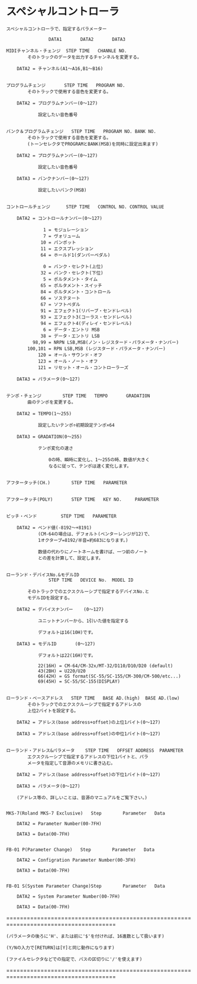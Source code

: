 # スペシャルコントローラ

    スペシャルコントローラで、指定するパラメーター

					DATA1		DATA2		DATA3

	MIDIチャンネル・チェンジ	STEP TIME	CHANNLE NO.
			そのトラックのデータを出力するチャンネルを変更する。

		DATA2 = チャンネル(A1〜A16,B1〜B16)


	プログラムチェンジ		STEP TIME	PROGRAM NO.
			そのトラックで使用する音色を変更する。

		DATA2 = プログラムナンバー(0〜127)

				設定したい音色番号


	バンク＆プログラムチェンジ	STEP TIME	PROGRAM NO.	BANK NO.
			そのトラックで使用する音色を変更する。
			(トーンセレクタでPROGRAMとBANK(MSB)を同時に設定出来ます)

		DATA2 = プログラムナンバー(0〜127)

				設定したい音色番号

		DATA3 = バンクナンバー(0〜127)

				設定したいバンク(MSB)


	コントロールチェンジ		STEP TIME	CONTROL NO.	CONTROL VALUE

		DATA2 =	コントロールナンバー(0〜127)

			      1 = モジュレーション
			      7 = ヴォリューム
			     10 = パンポット
			     11 = エクスプレッション
			     64 = ホールド1(ダンパーペダル)

			      0 = バンク・セレクト(上位)
			     32 = バンク・セレクト(下位)
			      5 = ポルタメント・タイム
			     65 = ポルタメント・スイッチ
			     84 = ポルタメント・コントロール
			     66 = ソステヌート
			     67 = ソフトペダル
			     91 = エフェクト1(リバーブ・センドレベル)
			     93 = エフェクト3(コーラス・センドレベル)
			     94 = エフェクト4(ディレイ・センドレベル)
			      6 = データ・エントリ MSB
			     38 = データ・エントリ LSB
			  98,99 = NRPN LSB,MSB(ノン・レジスタード・パラメータ・ナンバー)
			100,101 = RPN LSB,MSB (レジスタード・パラメータ・ナンバー)
			    120 = オール・サウンド・オフ
			    123 = オール・ノート・オフ
			    121 = リセット・オール・コントローラーズ

		DATA3 =	パラメータ(0〜127)


	テンポ・チェンジ		STEP TIME	TEMPO		GRADATION
			曲のテンポを変更する。

		DATA2 =	TEMPO(1〜255)

				設定したいテンポ÷初期設定テンポ×64

		DATA3 =	GRADATION(0〜255)

				テンポ変化の速さ

					0の時、瞬時に変化し、1〜255の時、数値が大きく
					なるに従って、テンポは速く変化します。


	アフタータッチ(CH.)		STEP TIME	PARAMETER


	アフタータッチ(POLY)		STEP TIME	KEY NO.		PARAMETER


	ピッチ・ベンド			STEP TIME	PARAMETER

		DATA2 = ベンド値(-8192〜+8191)
				(CM-64の場合は、デフォルト(ベンターレンジが12)で、
				1オクターブ=8192/半音=約683になります。)

				数値の代わりにノートネームを書けば、一つ前のノート
				との差を計算して、設定します。


	ローランド・デバイスNo.&モデルID
					STEP TIME	DEVICE No.	MODEL ID

			そのトラックでのエクスクルーシブで指定するデバイスNo.と
			モデルIDを設定する。

		DATA2 = デバイスナンバー	(0〜127)

				ユニットナンバーから、1引いた値を指定する

				デフォルトは16(10H)です。

		DATA3 = モデルID		(0〜127)

				デフォルトは22(16H)です。

				22(16H) = CM-64/CM-32x/MT-32/D110/D10/D20 (default)
				43(2BH) = U220/U20
				66(42H) = GS format(SC-55/SC-155/CM-300/CM-500/etc...)
				69(45H) = SC-55/SC-155(DISPLAY)


	ローランド・ベースアドレス	STEP TIME	BASE AD.(high)	BASE AD.(low)
			そのトラックでのエクスクルーシブで指定するアドレスの
			上位2バイトを設定する。

		DATA2 = アドレス(base address+offset)の上位1バイト(0〜127)

		DATA3 = アドレス(base address+offset)の中位1バイト(0〜127)


	ローランド・アドレス&パラメータ	STEP TIME	OFFSET ADDRESS	PARAMETER
			エクスクルーシブで指定するアドレスの下位1バイトと、パラ
			メータを指定して音源のメモリに書き込む。

		DATA2 = アドレス(base address+offset)の下位1バイト(0〜127)

		DATA3 = パラメータ(0〜127)

		(アドレス等の、詳しいことは、音源のマニュアルをご覧下さい。)


	MKS-7(Roland MKS-7 Exclusive)	Step		Parameter	Data

		DATA2 = Parameter Number(00-7FH)

		DATA3 = Data(00-7FH)


	FB-01 P(Parameter Change)	Step		Parameter	Data

		DATA2 = Configration Parameter Number(00-3FH)

		DATA3 = Data(00-7FH)


	FB-01 S(System Parameter Change)Step		Parameter	Data

		DATA2 = System Parameter Number(00-7FH)

		DATA3 = Data(00-7FH)


======================================================================================

	(パラメータの後ろに'H'、または前に'$'を付ければ、16進数として扱います)

	(Y/Nの入力で[RETURN]は[Y]と同じ動作になります)

	(ファイルセレクタなどでの指定で、パスの区切りに'/'を使えます)

======================================================================================
